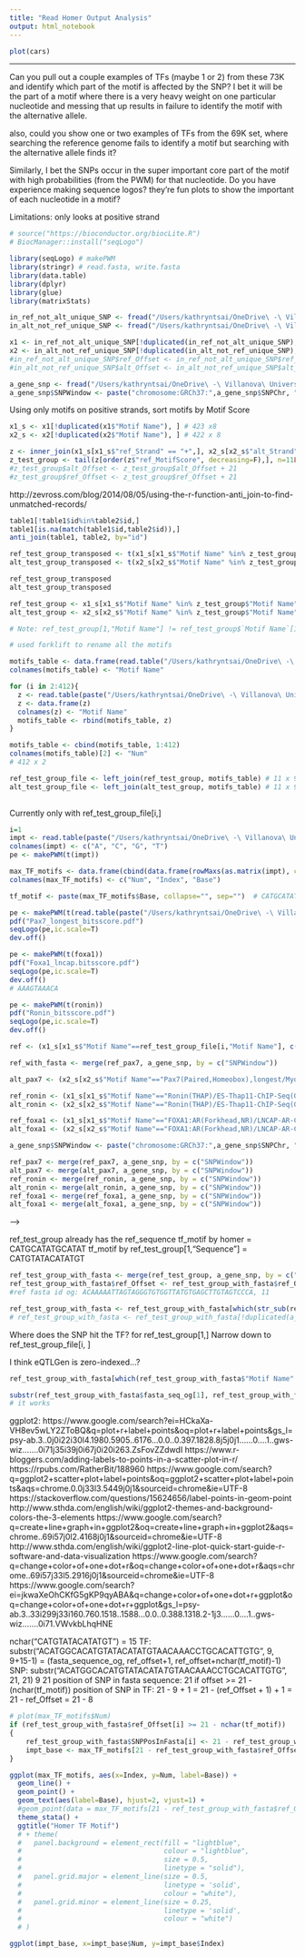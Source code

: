 ```yaml
---
title: "Read Homer Output Analysis"
output: html_notebook
---
```


<!-- This is an [R Markdown](http://rmarkdown.rstudio.com) Notebook. When you execute code within the notebook, the results appear beneath the code.  -->

<!-- Try executing this chunk by clicking the *Run* button within the chunk or by placing your cursor inside it and pressing *Cmd+Shift+Enter*.  -->

```r
plot(cars)
```

<!-- Add a new chunk by clicking the *Insert Chunk* button on the toolbar or by pressing *Cmd+Option+I*. -->

<!-- When you save the notebook, an HTML file containing the code and output will be saved alongside it (click the *Preview* button or press *Cmd+Shift+K* to preview the HTML file).  -->

<!-- The preview shows you a rendered HTML copy of the contents of the editor. Consequently, unlike *Knit*, *Preview* does not run any R code chunks. Instead, the output of the chunk when it was last run in the editor is displayed. -->

---

Can you pull out a couple examples of TFs (maybe 1 or 2) from these 73K and identify which part of the motif is affected by the SNP? I bet it will be the part of a motif where there is a very heavy weight on one particular nucleotide and messing that up results in failure to identify the motif with the alternative allele. 

also, could you show one or two examples of TFs from the 69K set, where searching the reference genome fails to identify a motif but searching with the alternative allele finds it? 

Similarly, I bet the SNPs occur in the super important core part of the motif with high probabilities (from the PWM) for that nucleotide. Do you have experience making sequence logos? they’re fun plots to show the important of each nucleotide in a motif?

Limitations: only looks at positive strand

```r
# source("https://bioconductor.org/biocLite.R")
# BiocManager::install("seqLogo")

library(seqLogo) # makePWM
library(stringr) # read.fasta, write.fasta
library(data.table)
library(dplyr)
library(glue)
library(matrixStats)
```

```r

in_ref_not_alt_unique_SNP <- fread("/Users/kathryntsai/OneDrive\ -\ Villanova\ University/College/2018-2019/Summer\ 2019/TFs_eQTLs_Research/RProjects/Project2/q2_3_output/in_ref_not_alt_unique_SNP.txt") # 264905 x 8
in_alt_not_ref_unique_SNP <- fread("/Users/kathryntsai/OneDrive\ -\ Villanova\ University/College/2018-2019/Summer\ 2019/TFs_eQTLs_Research/RProjects/Project2/q2_3_output/in_alt_not_ref_unique_SNP.txt") # 269853 x 8

x1 <- in_ref_not_alt_unique_SNP[!duplicated(in_ref_not_alt_unique_SNP),] # 70550 x 8
x2 <- in_alt_not_ref_unique_SNP[!duplicated(in_alt_not_ref_unique_SNP),] # 72078 x 8
#in_ref_not_alt_unique_SNP$ref_Offset <- in_ref_not_alt_unique_SNP$ref_Offset + 21
#in_alt_not_ref_unique_SNP$alt_Offset <- in_alt_not_ref_unique_SNP$alt_Offset + 21

a_gene_snp <- fread("/Users/kathryntsai/OneDrive\ -\ Villanova\ University/College/2018-2019/Summer\ 2019/TFs_eQTLs_Research/RProjects/Project2/q2_3_output/a_gene_snp.txt") # 925540 x 14
a_gene_snp$SNPWindow <- paste("chromosome:GRCh37:",a_gene_snp$SNPChr, ":", a_gene_snp$SNPWindowStart, ":", a_gene_snp$SNPWindowEnd,":1", sep="") # 925540 x 15

```

Using only motifs on positive strands, sort motifs by Motif Score
```r

x1_s <- x1[!duplicated(x1$"Motif Name"), ] # 423 x8
x2_s <- x2[!duplicated(x2$"Motif Name"), ] # 422 x 8

z <- inner_join(x1_s[x1_s$"ref_Strand" == "+",], x2_s[x2_s$"alt_Strand" == "+",], by="Motif Name") # 925540 x 9
z_test_group <- tail(z[order(z$"ref_MotifScore", decreasing=F),], n=11L) # 11 x 15
#z_test_group$alt_Offset <- z_test_group$alt_Offset + 21
#z_test_group$ref_Offset <- z_test_group$ref_Offset + 21

```

http://zevross.com/blog/2014/08/05/using-the-r-function-anti_join-to-find-unmatched-records/
```r
table1[!table1$id%in%table2$id,]
table1[is.na(match(table1$id,table2$id)),]
anti_join(table1, table2, by="id")
```

```r

ref_test_group_transposed <- t(x1_s[x1_s$"Motif Name" %in% z_test_group$"Motif Name",c("SNPWindow", "ref_Offset", "Motif Name", "Sequence")])
alt_test_group_transposed <- t(x2_s[x2_s$"Motif Name" %in% z_test_group$"Motif Name",c("SNPWindow", "alt_Offset", "Motif Name", "Sequence")])

ref_test_group_transposed
alt_test_group_transposed
```

```r
ref_test_group <- x1_s[x1_s$"Motif Name" %in% z_test_group$"Motif Name"] # 11 x 8 
alt_test_group <- x2_s[x2_s$"Motif Name" %in% z_test_group$"Motif Name"] # 11 x 8

# Note: ref_test_group[1,"Motif Name"] != ref_test_group$`Motif Name`[1]
```

```r

# used forklift to rename all the motifs

motifs_table <- data.frame(read.table("/Users/kathryntsai/OneDrive\ -\ Villanova\ University/College/2018-2019/Summer\ 2019/TFs_eQTLs_Research/RProjects/Project2/q2_3_investigation/motifs/motif1.motif", sep="\t", header=F,nrow=1)[,2])
colnames(motifs_table) <- "Motif Name"

for (i in 2:412){
  z <- read.table(paste("/Users/kathryntsai/OneDrive\ -\ Villanova\ University/College/2018-2019/Summer\ 2019/TFs_eQTLs_Research/RProjects/Project2/q2_3_investigation/motifs/motif", i, ".motif", sep=""), sep="\t", header=F,nrow=1)[,2]
  z <- data.frame(z)
  colnames(z) <- "Motif Name"
  motifs_table <- rbind(motifs_table, z)
}

motifs_table <- cbind(motifs_table, 1:412)
colnames(motifs_table)[2] <- "Num"
# 412 x 2

```

```r
 
ref_test_group_file <- left_join(ref_test_group, motifs_table) # 11 x 9
alt_test_group_file <- left_join(alt_test_group, motifs_table) # 11 x 9
     
```

Currently only with ref_test_group_file[i,]

```r

i=1
impt <- read.table(paste("/Users/kathryntsai/OneDrive\ -\ Villanova\ University/College/2018-2019/Summer\ 2019/TFs_eQTLs_Research/RProjects/Project2/q2_3_investigation/motifs/motif", ref_test_group_file[i,"Num"], ".motif", sep=""), sep="\t", skip=1, header=F, stringsAsFactors=FALSE)
colnames(impt) <- c("A", "C", "G", "T")
pe <- makePWM(t(impt))

max_TF_motifs <- data.frame(cbind(data.frame(rowMaxs(as.matrix(impt), cols=T)), 1:nrow(impt), colnames(impt)[apply(impt,1,which.max)]))
colnames(max_TF_motifs) <- c("Num", "Index", "Base")

tf_motif <- paste(max_TF_motifs$Base, collapse="", sep="")  # CATGCATATGCATAT
```

```r

pe <- makePWM(t(read.table(paste("/Users/kathryntsai/OneDrive\ -\ Villanova\ University/College/2018-2019/Summer\ 2019/TFs_eQTLs_Research/RProjects/Project2/q2_3_investigation/motifs/motif", ref_test_group_file[i,"Num"], ".motif", sep=""), sep="\t", skip=1, header=F, stringsAsFactors=FALSE)))
pdf("Pax7_longest_bitsscore.pdf")
seqLogo(pe,ic.scale=T)
dev.off()

pe <- makePWM(t(foxa1))
pdf("Foxa1_lncap.bitsscore.pdf")
seqLogo(pe,ic.scale=T)
dev.off()
# AAAGTAAACA

pe <- makePWM(t(ronin))
pdf("Ronin_bitsscore.pdf")
seqLogo(pe,ic.scale=T)
dev.off()

```

```r

ref <- (x1_s[x1_s$"Motif Name"==ref_test_group_file[i,"Motif Name"], c("SNPWindow", "ref_Offset", "Motif Name", "ref_Strand", "Sequence")])

```

```r

ref_with_fasta <- merge(ref_pax7, a_gene_snp, by = c("SNPWindow"))

alt_pax7 <- (x2_s[x2_s$"Motif Name"=="Pax7(Paired,Homeobox),longest/Myoblast-Pax7-ChIP-Seq(GSE25064)/Homer", c("SNPWindow", "alt_Offset", "Motif Name", "alt_Strand", "Sequence")])

ref_ronin <- (x1_s[x1_s$"Motif Name"=="Ronin(THAP)/ES-Thap11-ChIP-Seq(GSE51522)/Homer", c("SNPWindow", "ref_Offset", "Motif Name", "ref_Strand", "Sequence")])
alt_ronin <- (x2_s[x2_s$"Motif Name"=="Ronin(THAP)/ES-Thap11-ChIP-Seq(GSE51522)/Homer", c("SNPWindow", "alt_Offset", "Motif Name", "alt_Strand", "Sequence")])

ref_foxa1 <- (x1_s[x1_s$"Motif Name"=="FOXA1:AR(Forkhead,NR)/LNCAP-AR-ChIP-Seq(GSE27824)/Homer", c("SNPWindow", "ref_Offset", "Motif Name", "ref_Strand", "Sequence")])
alt_foxa1 <- (x2_s[x2_s$"Motif Name"=="FOXA1:AR(Forkhead,NR)/LNCAP-AR-ChIP-Seq(GSE27824)/Homer", c("SNPWindow", "alt_Offset", "Motif Name", "alt_Strand", "Sequence")])

a_gene_snp$SNPWindow <- paste("chromosome:GRCh37:",a_gene_snp$SNPChr, ":", a_gene_snp$SNPWindowStart, ":", a_gene_snp$SNPWindowEnd,":1", sep="")

ref_pax7 <- merge(ref_pax7, a_gene_snp, by = c("SNPWindow"))
alt_pax7 <- merge(alt_pax7, a_gene_snp, by = c("SNPWindow"))
ref_ronin <- merge(ref_ronin, a_gene_snp, by = c("SNPWindow"))
alt_ronin <- merge(alt_ronin, a_gene_snp, by = c("SNPWindow"))
ref_foxa1 <- merge(ref_foxa1, a_gene_snp, by = c("SNPWindow"))
alt_foxa1 <- merge(alt_foxa1, a_gene_snp, by = c("SNPWindow"))
```


<!-- pax7_motif: xTAATTAxxTAATTAxxxxx -->
<!-- ref_sequence: AAAATTTTCAAATTGTAAAA, offset=-5 -->
<!-- ref_pax7_fasta_seq_mod: TATAAAGTTTCTTCTAAAAATTTTCAAATTGTAAAATGTACA -->

<!-- alt_sequence: AAAATTAAAAAATTAAAATA, offset=-5 -->
<!-- alt_pax7_fasta_seq_mod: TATAAAGTTTCTTCTAAAAGTTTTCAAATTGTAAAATGTACA <!--ACTCCATTTCAAAAACAAAATTAAAAAATTAAAATAAAAAAG--> -->

<!-- ronin_motif: GACTACAACTCCCAGAAGGC -->
<!-- ref_sequence: GACTCCAGCTCCCGGCAGGC, offset=-21 -->
<!-- ref_ronin_fasta_seq_mod: GACTCCAGCTCCCGGCAGGCCTCGCGCGGCCCGGGGCCAGCG -->

<!-- alt_sequence: GACTACGAGTCCCACAATAA, offset=-8 -->
<!-- alt_ronin_fasta_seq_mod: GACTCCAGCTCCCGGCAGGTCTCGCGCGGCCCGGGGCCAGCG -->

<!-- foxa1_motif: AAAGTAAACA -->
<!-- ref_sequence: AAAAAACAAAACAAAACAAA, offset=-21 -->
<!-- ref_foxa1_fasta_seq_mod: AAAAAACAAAACAAAACAAAACAAAACAAAACAAAAAACTAA -->

<!-- alt_sequence: GGCAAACTTATAAGTACACA, offset=-8 -->
<!-- alt_foxa1_fasta_seq_mod: AAAAAACAAAACAAAACAACACAAAACAAAACAAAAAACTAA -->

ref_test_group already has the ref_sequence
tf_motif by homer                        =   CATGCATATGCATAT
tf_motif by ref_test_group[1,"Sequence"] =   CATGTATACATATGT

```r

ref_test_group_with_fasta <- merge(ref_test_group, a_gene_snp, by = c("SNPWindow", "SNP")) # also by 'SNP'
ref_test_group_with_fasta$ref_Offset <- ref_test_group_with_fasta$ref_Offset+21
#ref fasta id og: ACAAAAATTAGTAGGGTGTGGTTATGTGAGCTTGTAGTCCCA, 11

ref_test_group_with_fasta <- ref_test_group_with_fasta[which(str_sub(ref_test_group_with_fasta$fasta_seq_og, 21, 21) == ref_test_group_with_fasta$OtherAllele), ] # 37x20
# ref_test_group_with_fasta <- ref_test_group_with_fasta[!duplicated(a_gene_snp_new$SNP),] # 269,450 x 14 non duplicated

```

Where does the SNP hit the TF? for ref_test_group[1,]
Narrow down to ref_test_group_file[i, ]

I think eQTLGen is zero-indexed...?

```r

ref_test_group_with_fasta[which(ref_test_group_with_fasta$"Motif Name" == ref_test_group_file[i,"Motif Name"]),]

substr(ref_test_group_with_fasta$fasta_seq_og[1], ref_test_group_with_fasta$ref_Offset[1]+1, ref_test_group_with_fasta$ref_Offset[1]+1)
# it works

```

ggplot2:
https://www.google.com/search?ei=HCkaXa-VH8ev5wLY2ZToBQ&q=plot+r+label+points&oq=plot+r+label+points&gs_l=psy-ab.3..0j0i22i30l4.1980.5905..6176...0.0..0.397.1828.8j5j0j1......0....1..gws-wiz.......0i71j35i39j0i67j0i20i263.ZsFovZZdwdI
https://www.r-bloggers.com/adding-labels-to-points-in-a-scatter-plot-in-r/
https://rpubs.com/RatherBit/188960
https://www.google.com/search?q=ggplot2+scatter+plot+label+points&oq=ggplot2+scatter+plot+label+points&aqs=chrome.0.0j33l3.5449j0j1&sourceid=chrome&ie=UTF-8
https://stackoverflow.com/questions/15624656/label-points-in-geom-point
http://www.sthda.com/english/wiki/ggplot2-themes-and-background-colors-the-3-elements
https://www.google.com/search?q=create+line+graph+in+ggplot2&oq=create+line+graph+in+ggplot2&aqs=chrome..69i57j0l2.4168j0j1&sourceid=chrome&ie=UTF-8
http://www.sthda.com/english/wiki/ggplot2-line-plot-quick-start-guide-r-software-and-data-visualization
https://www.google.com/search?q=change+color+of+one+dot+r&oq=change+color+of+one+dot+r&aqs=chrome..69i57j33l5.2916j0j1&sourceid=chrome&ie=UTF-8
https://www.google.com/search?ei=jkwaXeOhCKfG5gKP9qyABA&q=change+color+of+one+dot+r+ggplot&oq=change+color+of+one+dot+r+ggplot&gs_l=psy-ab.3..33i299j33i160.760.1518..1588...0.0..0.388.1318.2-1j3......0....1..gws-wiz.......0i71.VWvkbLhqHNE

nchar("CATGTATACATATGT") = 15
TF: substr("ACATGGCACATGTATACATATGTAACAAACCTGCACATTGTG", 9, 9+15-1) = (fasta_sequence_og, ref_offset+1, ref_offset+nchar(tf_motif)-1)
SNP: substr("ACATGGCA*C*ATGTATACATA*T*GTAACAAACCTGCACATTGTG", 21, 21)
                      9             21
position of SNP in fasta sequence: 21
if offset >= 21 - (nchar(tf_motif))
  position of SNP in TF: 21 - 9 + 1 = 21 - (ref_Offset + 1) + 1 = 21 - ref_Offset = 21 - 8


```r

# plot(max_TF_motifs$Num)
if (ref_test_group_with_fasta$ref_Offset[i] >= 21 - nchar(tf_motif))
{
    ref_test_group_with_fasta$SNPPosInFasta[i] <- 21 - ref_test_group_with_fasta$ref_Offset[i]
    impt_base <- max_TF_motifs[21 - ref_test_group_with_fasta$ref_Offset[i], ]
}


```

```r
ggplot(max_TF_motifs, aes(x=Index, y=Num, label=Base)) + 
  geom_line() + 
  geom_point() +
  geom_text(aes(label=Base), hjust=2, vjust=1) + 
  #geom_point(data = max_TF_motifs[21 - ref_test_group_with_fasta$ref_Offset[1],], x=Index, y = Num) +
  theme_stata() +
  ggtitle("Homer TF Motif")
  # + theme(
  #   panel.background = element_rect(fill = "lightblue",
  #                                   colour = "lightblue",
  #                                   size = 0.5, 
  #                                   linetype = "solid"),
  #   panel.grid.major = element_line(size = 0.5, 
  #                                   linetype = 'solid',
  #                                   colour = "white"), 
  #   panel.grid.minor = element_line(size = 0.25, 
  #                                   linetype = 'solid',
  #                                   colour = "white")
  # )

```

```r

ggplot(impt_base, x=impt_base$Num, y=impt_base$Index)

```

